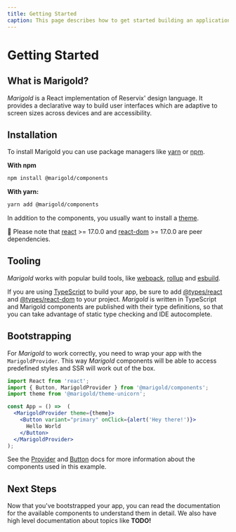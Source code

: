 ```yaml
---
title: Getting Started
caption: This page describes how to get started building an application with Marigold.
---
```


# Getting Started

## What is Marigold?

*Marigold* is a React implementation of Reservix' design language. It provides a  declarative way to build user interfaces which are adaptive to screen sizes across devices and are accessibility.

## Installation

To install Marigold you can use package managers like [yarn](https://yarnpkg.com/) or [npm](https://www.npmjs.com/).

**With npm** 
```bash onlyCode
npm install @marigold/components
```

**With yarn:**
```bash onlyCode
yarn add @marigold/components
```

In addition to the components, you usually want to install a [theme](/introduction/theming).

💬  Please note that [react](https://www.npmjs.com/package/react) >= 17.0.0 and [react-dom](https://www.npmjs.com/package/react-dom) >= 17.0.0 are peer dependencies.

## Tooling

*Marigold* works with popular build tools, like [webpack](https://webpack.js.org/), [rollup](https://rollupjs.org/) and [esbuild](https://esbuild.github.io/).

If you are using [TypeScript](https://www.typescriptlang.org/) to build your app, be sure to add [@types/react](https://www.npmjs.com/package/@types/react) and [@types/react-dom](https://www.npmjs.com/package/@types/react-dom) to your project. *Marigold* is written in TypeScript and Marigold components are published with their type definitions, so that you can take advantage of static type checking and IDE autocomplete.

## Bootstrapping

For *Marigold* to work correctly, you need to wrap your app with the `MarigoldProvider`. This way *Marigold* components will be able to access predefined styles and SSR will work out of the box.

```jsx onlyCode
import React from 'react';
import { Button, MarigoldProvider } from '@marigold/components';
import theme from '@marigold/theme-unicorn';

const App = () =>  (
  <MarigoldProvider theme={theme}>
    <Button variant="primary" onClick={alert('Hey there!')}>
      Hello World
    </Button>
  </MarigoldProvider>
);
```

See the [Provider](../components/provider) and [Button](../components/button) docs for more information about the components used in this example.

## Next Steps

Now that you've bootstrapped your app, you can read the documentation for the available components to understand them in detail. We also have high level documentation about topics like **TODO!**